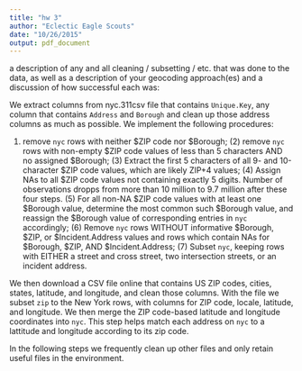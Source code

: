 ```yaml
---
title: "hw 3"
author: "Eclectic Eagle Scouts"
date: "10/26/2015"
output: pdf_document
---
```


a description of any and all cleaning / subsetting / etc. that was done to the data, as well as a description of your geocoding approach(es) and a discussion of how successful each was:


We extract columns from nyc.311csv file that contains `Unique.Key`, any column that contains `Address` and `Borough` and clean up those address columns as much as possible. We implement the following procedures: 

(1) remove `nyc` rows with neither $ZIP code nor $Borough; (2) remove `nyc` rows with non-empty $ZIP code values of less than 5 characters AND no assigned $Borough; (3) Extract the first 5 characters of all 9- and 10-character $ZIP code values, which are likely ZIP+4 values; (4) Assign NAs to all $ZIP code values not containing exactly 5 digits. Number of observations dropps from more than 10 million to 9.7 million after these four steps. (5) For all non-NA $ZIP code values with at least one $Borough value, determine the most common such $Borough value, and reassign the $Borough value of corresponding entries in `nyc` accordingly; (6) Remove `nyc` rows WITHOUT informative $Borough, $ZIP, or $Incident.Address values and rows which contain NAs for $Borough, $ZIP, AND $Incident.Address; (7) Subset `nyc`, keeping rows with EITHER a street and cross street, two intersection streets, or an incident address.

We then download a CSV file online that contains US ZIP codes, cities, states, latitude, and longitude, and clean those columns. With the file we subset `zip` to the New York rows, with columns for ZIP code, locale, latitude, and longitude. We then merge the ZIP code-based latitude and longitude coordinates into `nyc`. This step helps match each address on `nyc` to a lattitude and longitude according to its zip code. 

In the following steps we frequently clean up other files and only retain useful files in the environment. 

